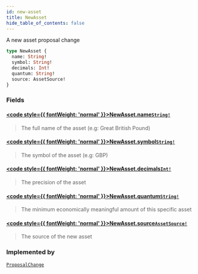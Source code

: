 ```yaml
---
id: new-asset
title: NewAsset
hide_table_of_contents: false
---
```








A new asset proposal change

```graphql
type NewAsset {
  name: String!
  symbol: String!
  decimals: Int!
  quantum: String!
  source: AssetSource!
}
```


### Fields

#### [<code style={{ fontWeight: 'normal' }}>NewAsset.<b>name</b></code>](#)<Bullet />[`String!`](/testnet/api/graphql/scalars/string) <Badge class="secondary" text="non-null"/> <Badge class="secondary" text="scalar"/>
> The full name of the asset (e.g: Great British Pound)
> 

#### [<code style={{ fontWeight: 'normal' }}>NewAsset.<b>symbol</b></code>](#)<Bullet />[`String!`](/testnet/api/graphql/scalars/string) <Badge class="secondary" text="non-null"/> <Badge class="secondary" text="scalar"/>
> The symbol of the asset (e.g: GBP)
> 

#### [<code style={{ fontWeight: 'normal' }}>NewAsset.<b>decimals</b></code>](#)<Bullet />[`Int!`](/testnet/api/graphql/scalars/int) <Badge class="secondary" text="non-null"/> <Badge class="secondary" text="scalar"/>
> The precision of the asset
> 

#### [<code style={{ fontWeight: 'normal' }}>NewAsset.<b>quantum</b></code>](#)<Bullet />[`String!`](/testnet/api/graphql/scalars/string) <Badge class="secondary" text="non-null"/> <Badge class="secondary" text="scalar"/>
> The minimum economically meaningful amount of this specific asset
> 

#### [<code style={{ fontWeight: 'normal' }}>NewAsset.<b>source</b></code>](#)<Bullet />[`AssetSource!`](/testnet/api/graphql/unions/asset-source) <Badge class="secondary" text="non-null"/> <Badge class="secondary" text="union"/>
> The source of the new asset
> 



### Implemented by

[`ProposalChange`](/testnet/api/graphql/unions/proposal-change)  <Badge class="secondary" text="union"/>



